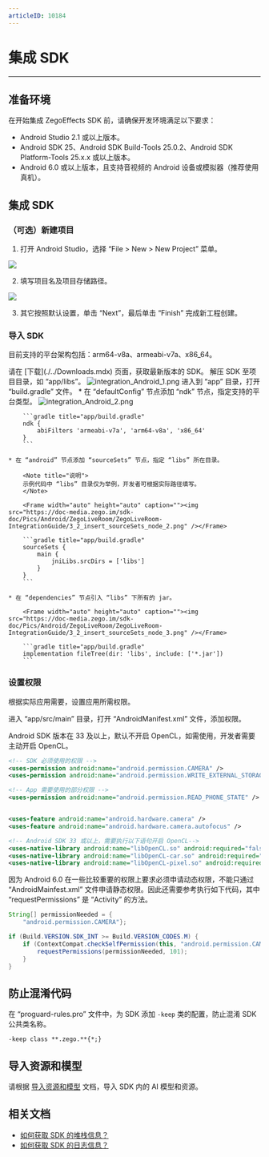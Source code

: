 ```yaml
---
articleID: 10184
---
```

# 集成 SDK 

--- 

## 准备环境  
在开始集成 ZegoEffects SDK 前，请确保开发环境满足以下要求：  
- Android Studio 2.1 或以上版本。
- Android SDK 25、Android SDK Build-Tools 25.0.2、Android SDK Platform-Tools 25.x.x 或以上版本。
- Android 6.0 或以上版本，且支持音视频的 Android 设备或模拟器（推荐使用真机）。

## 集成 SDK  

### （可选）新建项目

<Accordion title="此步骤以如何创建新项目为例，如果是集成到已有项目，可忽略此步。" defaultOpen="false">

1. 打开 Android Studio，选择 “File > New > New Project” 菜单。
<Frame width="512" height="auto" caption=""><img src="https://doc-media.zego.im/sdk-doc/Pics/Android/ZegoLiveRoom/ZegoLiveRoom-IntegrationGuide/3.1-new_project-1.png" /></Frame>

2. 填写项目名及项目存储路径。
<Frame width="512" height="auto" caption=""><img src="https://doc-media.zego.im/sdk-doc/Pics/Android/ZegoLiveRoom/ZegoLiveRoom-IntegrationGuide/3.1-new_project-2.png" /></Frame>

3. 其它按照默认设置，单击 “Next”，最后单击 “Finish” 完成新工程创建。  
</Accordion>   

### 导入 SDK

目前支持的平台架构包括：arm64-v8a、armeabi-v7a、x86_64。

<Steps>
<Step title="获取 SDK">
请在 [下载](./../Downloads.mdx) 页面，获取最新版本的 SDK。  
</Step>
<Step title="解压 SDK">
解压 SDK 至项目目录，如 “app/libs”。  
<Frame width="512" height="auto" caption=""><img src="https://doc-media.zego.im/sdk-doc/Pics/AI_Vision/QuickStarts/integration_Android_1.png" alt="integration_Android_1.png"/></Frame>
</Step>
<Step title="添加 SDK 引用">
进入到 “app” 目录，打开 “build.gradle” 文件。  
    * 在 “defaultConfig” 节点添加 “ndk” 节点，指定支持的平台类型。  
        <Frame width="auto" height="auto" caption=""><img src="https://doc-media.zego.im/sdk-doc/Pics/AI_Vision/QuickStarts/integration_Android_2.png" alt="integration_Android_2.png"/></Frame>

        ```gradle title="app/build.gradle"
        ndk {
            abiFilters 'armeabi-v7a', 'arm64-v8a', 'x86_64' 
        }
        ```

    * 在 “android” 节点添加 “sourceSets” 节点，指定 “libs” 所在目录。

        <Note title="说明">
        示例代码中 “libs” 目录仅为举例，开发者可根据实际路径填写。  
        </Note>

        <Frame width="auto" height="auto" caption=""><img src="https://doc-media.zego.im/sdk-doc/Pics/Android/ZegoLiveRoom/ZegoLiveRoom-IntegrationGuide/3_2_insert_sourceSets_node_2.png" /></Frame>

        ```gradle title="app/build.gradle"
        sourceSets {
            main {
                jniLibs.srcDirs = ['libs']
            }
        }
        ```

    * 在 “dependencies” 节点引入 “libs” 下所有的 jar。  

        <Frame width="auto" height="auto" caption=""><img src="https://doc-media.zego.im/sdk-doc/Pics/Android/ZegoLiveRoom/ZegoLiveRoom-IntegrationGuide/3_2_insert_sourceSets_node_3.png" /></Frame> 
    
        ```gradle title="app/build.gradle"
        implementation fileTree(dir: 'libs', include: ['*.jar'])
        ```  

</Step>
</Steps>

### 设置权限  

根据实际应用需要，设置应用所需权限。

进入 “app/src/main” 目录，打开 “AndroidManifest.xml” 文件，添加权限。 

<Note title="说明">
Android SDK 版本在 33 及以上，默认不开启 OpenCL，如需使用，开发者需要主动开启 OpenCL。<br/>
</Note>
 
```xml title="app/src/main/AndroidManifest.xml"
<!-- SDK 必须使用的权限 -->
<uses-permission android:name="android.permission.CAMERA" />
<uses-permission android:name="android.permission.WRITE_EXTERNAL_STORAGE" />

<!-- App 需要使用的部分权限 -->
<uses-permission android:name="android.permission.READ_PHONE_STATE" />


<uses-feature android:name="android.hardware.camera" />
<uses-feature android:name="android.hardware.camera.autofocus" />

<!-- Android SDK 33 或以上，需要执行以下语句开启 OpenCL-->
<uses-native-library android:name="libOpenCL.so" android:required="false"/>
<uses-native-library android:name="libOpenCL-car.so" android:required="false"/>
<uses-native-library android:name="libOpenCL-pixel.so" android:required="false"/>
```

<Warning title="注意">
因为 Android 6.0 在一些比较重要的权限上要求必须申请动态权限，不能只通过 “AndroidMainfest.xml” 文件申请静态权限。因此还需要参考执行如下代码，其中 “requestPermissions” 是 “Activity” 的方法。
</Warning>  

```java
String[] permissionNeeded = {
    "android.permission.CAMERA"};

if (Build.VERSION.SDK_INT >= Build.VERSION_CODES.M) {
    if (ContextCompat.checkSelfPermission(this, "android.permission.CAMERA") != PackageManager.PERMISSION_GRANTED) {
        requestPermissions(permissionNeeded, 101);
    }
}
```
## 防止混淆代码  

在 “proguard-rules.pro” 文件中，为 SDK 添加 `-keep` 类的配置，防止混淆 SDK 公共类名称。  

```proguard title="proguard-rules.pro"
-keep class **.zego.**{*;}
```

## 导入资源和模型

请根据 [导入资源和模型](./import-resources-and-models.mdx) 文档，导入 SDK 内的 AI 模型和资源。

## 相关文档

- [如何获取 SDK 的堆栈信息？](https://doc-zh.zego.im/faq/AI_Stack)
- [如何获取 SDK 的日志信息？](https://doc-zh.zego.im/faq/AI_log)
